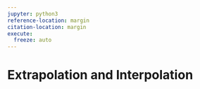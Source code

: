 ```yaml
---
jupyter: python3
reference-location: margin
citation-location: margin
execute: 
  freeze: auto
---
```


# Extrapolation and Interpolation
